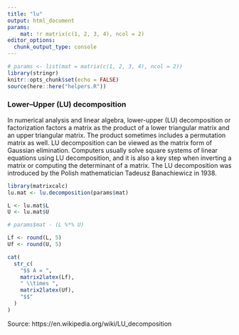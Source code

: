 ```yaml
---
title: "lu"
output: html_document
params:
    mat: !r matrix(c(1, 2, 3, 4), ncol = 2)
editor_options: 
  chunk_output_type: console
---
```


```r
# params <- list(mat = matrix(c(1, 2, 3, 4), ncol = 2))
library(stringr)
knitr::opts_chunk$set(echo = FALSE)
source(here::here("helpers.R"))
```

<h3 class="title">Lower–Upper (LU) decomposition</h3>

In numerical analysis and linear algebra, lower-upper (LU) decomposition or factorization factors a matrix as the product of a lower triangular matrix and an upper triangular matrix. The product sometimes includes a permutation matrix as well. LU decomposition can be viewed as the matrix form of Gaussian elimination. Computers usually solve square systems of linear equations using LU decomposition, and it is also a key step when inverting a matrix or computing the determinant of a matrix. The LU decomposition was introduced by the Polish mathematician Tadeusz Banachiewicz in 1938.

```r
library(matrixcalc)
lu.mat <- lu.decomposition(params$mat)

L <- lu.mat$L
U <- lu.mat$U

# params$mat - (L %*% U)

Lf <- round(L, 5)
Uf <- round(U, 5)

cat(
  str_c(
    "$$ A = ",
    matrix2latex(Lf),
    " \\times ",
    matrix2latex(Uf),
    "$$"
  )
)
```

Source: https://en.wikipedia.org/wiki/LU_decomposition


